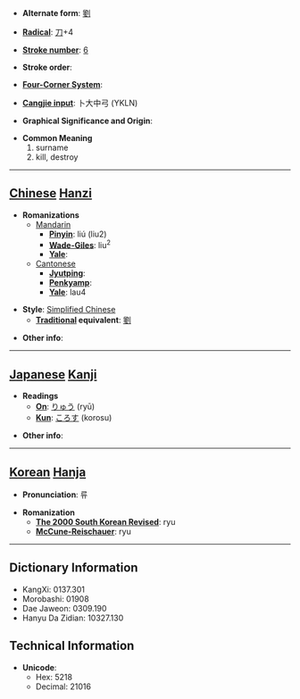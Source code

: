 * '''Alternate form''': [[劉]]

* '''[[Wiktionary:Chinese radical index| Radical]]''': [[Wiktionary:Chinese radical index 刀|刀]]+4

* '''[[Wiktionary:Chinese total strokes index|Stroke number]]''': [[Wiktionary:Chinese total strokes index 6|6]]

* '''Stroke order''': 

* '''[[Wiktionary:Chinese four corner index|Four-Corner System]]''': 

* '''[[Wiktionary:Chinese Cangjie index|Cangjie input]]''': 卜大中弓 (YKLN)

* '''Graphical Significance and Origin''': 

* '''Common Meaning'''
*#surname
*# kill, destroy


----

== [[Chinese]] [[Hanzi]] ==

* '''Romanizations'''
** [[Mandarin]]
*** '''[[Pinyin]]''': liú (liu2)
*** '''[[Wade-Giles]]''': liu<sup>2</sup>
*** '''[[Yale]]''': 
**[[Cantonese]]
***'''[[Jyutping]]''':
***'''[[Penkyamp]]''': 
***'''[[Yale]]''': lau4

* '''Style''': [[Simplified Chinese]] 
** '''[[Traditional Chinese|Traditional]] equivalent''': [[劉]]

* '''Other info''': 

----

== [[Japanese]] [[Kanji]] ==

* '''Readings'''
** '''[[On]]''': [[りゅう]] (ryū)
** '''[[Kun]]''': [[ころす]] (korosu)

* '''Other info''':  

----

== [[Korean]] [[Hanja]] ==

* '''Pronunciation''': 류

* '''Romanization'''
** '''[[The 2000 South Korean Revised Romanization|The 2000 South Korean Revised]]''': ryu
** '''[[McCune-Reischauer]]''': ryu

----

== Dictionary Information ==

* KangXi: 0137.301
* Morobashi: 01908
* Dae Jaweon: 0309.190
* Hanyu Da Zidian: 10327.130

== Technical Information ==

* '''Unicode''':
** Hex: 5218
** Decimal: 21016